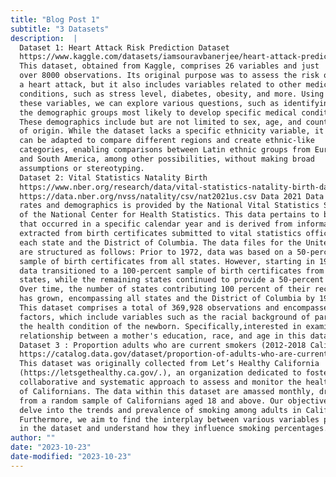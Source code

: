```yaml
---
title: "Blog Post 1"
subtitle: "3 Datasets"
description:  |
  Dataset 1: Heart Attack Risk Prediction Dataset
  https://www.kaggle.com/datasets/iamsouravbanerjee/heart-attack-prediction-dataset
  This dataset, obtained from Kaggle, comprises 26 variables and just
  over 8000 observations. Its original purpose was to assess the risk of
  a heart attack, but it also includes variables related to other medical
  conditions, such as stress level, diabetes, obesity, and more. Using
  these variables, we can explore various questions, such as identifying
  the demographic groups most likely to develop specific medical conditions.
  These demographics include but are not limited to sex, age, and country
  of origin. While the dataset lacks a specific ethnicity variable, it
  can be adapted to compare different regions and create ethnic-like
  categories, enabling comparisons between Latin ethnic groups from Europe
  and South America, among other possibilities, without making broad
  assumptions or stereotyping. 
  Dataset 2: Vital Statistics Natality Birth
  https://www.nber.org/research/data/vital-statistics-natality-birth-data
  https://data.nber.org/nvss/natality/csv/nat2021us.csv Data 2021 Data on birth
  rates and demographics is provided by the National Vital Statistics System
  of the National Center for Health Statistics. This data pertains to births
  that occurred in a specific calendar year and is derived from information
  extracted from birth certificates submitted to vital statistics offices in
  each state and the District of Columbia. The data files for the United States
  are structured as follows: Prior to 1972, data was based on a 50-percent
  sample of birth certificates from all states. However, starting in 1972,
  data transitioned to a 100-percent sample of birth certificates from certain
  states, while the remaining states continued to provide a 50-percent sample.
  Over time, the number of states contributing 100 percent of their records
  has grown, encompassing all states and the District of Columbia by 1985.
  This dataset comprises a total of 369,928 observations and encompasses 225
  factors, which include variables such as the racial background of parents and
  the health condition of the newborn. Specifically,interested in examining the
  relationship between a mother's education, race, and age in this dataset. \
  Dataset 3 : Proportion adults who are current smokers (2012-2018 California)
  https://catalog.data.gov/dataset/proportion-of-adults-who-are-current-smokers-lghc-indicator-b50c4
  This dataset was originally collected from Let’s Healthy California
  (https://letsgethealthy.ca.gov/.), an organization dedicated to fostering a
  collaborative and systematic approach to assess and monitor the health status
  of Californians. The data within this dataset are amassed monthly, drawing
  from a random sample of Californians aged 18 and above. Our objective is to
  delve into the trends and prevalence of smoking among adults in California.
  Furthermore, we aim to find the interplay between various variables present
  in the dataset and understand how they influence smoking percentages.
author: ""
date: "2023-10-23"
date-modified: "2023-10-23"
---
```


